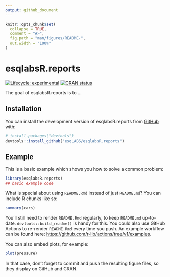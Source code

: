 ```yaml
---
output: github_document
---
```


<!-- README.md is generated from README.Rmd. Please edit that file -->

```r
knitr::opts_chunk$set(
  collapse = TRUE,
  comment = "#>",
  fig.path = "man/figures/README-",
  out.width = "100%"
)
```

# esqlabsR.reports

<!-- badges: start -->
[![Lifecycle: experimental](https://img.shields.io/badge/lifecycle-experimental-orange.svg)](https://lifecycle.r-lib.org/articles/stages.html#experimental)
[![CRAN status](https://www.r-pkg.org/badges/version/esqlabsR.reports)](https://CRAN.R-project.org/package=esqlabsR.reports)
<!-- badges: end -->

The goal of esqlabsR.reports is to ...

## Installation

You can install the development version of esqlabsR.reports from [GitHub](https://github.com/) with:

``` r
# install.packages("devtools")
devtools::install_github("esqLABS/esqlabsR.reports")
```

## Example

This is a basic example which shows you how to solve a common problem:

```r
library(esqlabsR.reports)
## basic example code
```

What is special about using `README.Rmd` instead of just `README.md`? You can include R chunks like so:

```r
summary(cars)
```

You'll still need to render `README.Rmd` regularly, to keep `README.md` up-to-date. `devtools::build_readme()` is handy for this. You could also use GitHub Actions to re-render `README.Rmd` every time you push. An example workflow can be found here: <https://github.com/r-lib/actions/tree/v1/examples>.

You can also embed plots, for example:

```r
plot(pressure)
```

In that case, don't forget to commit and push the resulting figure files, so they display on GitHub and CRAN.
